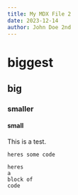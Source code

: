 ```yaml
---
title: My MDX File 2
date: 2023-12-14
author: John Doe 2nd
---
```


# biggest

## big

### smaller

#### small

This is a test.

`heres some code`

```
heres
a
block of
code
```